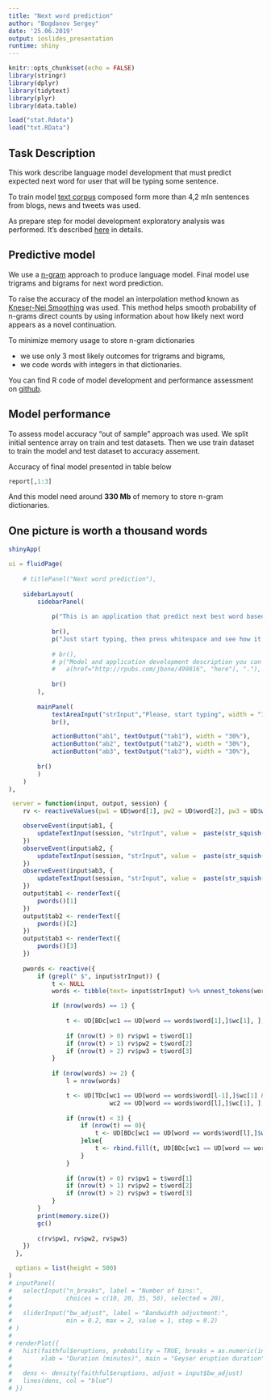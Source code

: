 ---
title: "Next word prediction"
author: "Bogdanov Sergey"
date: '25.06.2019'
output: ioslides_presentation
runtime: shiny
---

```{r setup, include=FALSE}
knitr::opts_chunk$set(echo = FALSE)
library(stringr)
library(dplyr)
library(tidytext)
library(plyr)
library(data.table)
```
```{r, echo = FALSE, cache = TRUE}
load("stat.Rdata")
load("txt.RData")
```

## Task Description

This work describe language model development that must predict expected next word for user that will be typing some sentence.  

To train model [text corpus](https://d396qusza40orc.cloudfront.net/dsscapstone/dataset/Coursera-SwiftKey.zip) composed form more than 4,2 mln sentences from blogs, news and tweets was used.

As prepare step for model development exploratory analysis was performed. It's described [here](http://rpubs.com/jbone/499816) in details.



## Predictive model

We use a [n-gram](https://en.wikipedia.org/wiki/N-gram) approach to produce language model.
Final model use trigrams and bigrams for next word prediction. 

To raise the accuracy of the model an interpolation method known as [Kneser-Nei Smoothing](https://www.google.com/search?rlz=1C1SQJL_ruRU829RU829&ei=mRwTXdbnBvGorgSPn6f4CQ&q=Kneser+Ney+smoothing+wikipedia) was used. This method helps smooth probability of n-grams direct counts by using information about how likely next word appears as a novel continuation.   

To minimize memory usage to store n-gram dictionaries  

- we use only 3 most likely outcomes for trigrams and bigrams,
- we code words with integers in that dictionaries.

You can find R code of model development and performance assessment on [github](https://github.com/jbonesb/capstone).


## Model performance

To assess model accuracy "out of sample" approach was used. We split initial sentence array on train and test datasets. Then we use train dataset to train the model and test dataset to accuracy assement.

Accuracy of final model presented in table below 
```{r stat}
report[,1:3]
```

And this model need around **330 Mb** of memory to store n-gram dictionaries.


## One picture is worth a thousand words

```{r, echo=FALSE}
shinyApp(

ui = fluidPage(
    
    # titlePanel("Next word prediction"),
    
    sidebarLayout(
        sidebarPanel(
            
            p("This is an application that predict next best word based on n-grams and use several backoff models and interpolation."),
            
            br(),
            p("Just start typing, then press whitespace and see how it works."),
            
            # br(),  
            # p("Model and application development description you can find", 
            #   a(href="http://rpubs.com/jbone/499816", "here"), "."),
            
            br()
        ),
        
        mainPanel(
            textAreaInput("strInput","Please, start typing", width = "150%", rows = 3),
            br(),

            actionButton("ab1", textOutput("tab1"), width = "30%"),
            actionButton("ab2", textOutput("tab2"), width = "30%"),
            actionButton("ab3", textOutput("tab3"), width = "30%"),
 
        br()
        )
    )
),

 server = function(input, output, session) {
    rv <- reactiveValues(pw1 = UD$word[1], pw2 = UD$word[2], pw3 = UD$word[3])

    observeEvent(input$ab1, {
        updateTextInput(session, "strInput", value =  paste(str_squish(input$strInput), rv$pw1, "" ) )
    })
    observeEvent(input$ab2, {
        updateTextInput(session, "strInput", value =  paste(str_squish(input$strInput), rv$pw2, "" ) )
    })
    observeEvent(input$ab3, {
        updateTextInput(session, "strInput", value =  paste(str_squish(input$strInput), rv$pw3, "" ) )
    })
    output$tab1 <- renderText({
        pwords()[1]
    })
    output$tab2 <- renderText({
        pwords()[2]
    })
    output$tab3 <- renderText({
        pwords()[3]
    })    
    
    pwords <- reactive({
        if (grepl(" $", input$strInput)) {
            t <- NULL
            words <- tibble(text= input$strInput) %>% unnest_tokens(word, text)

            if (nrow(words) == 1) {
 
                t <- UD[BDc[wc1 == UD[word == words$word[1],]$wc[1], ], on="wc==wc2"]
                    
                if (nrow(t) > 0) rv$pw1 = t$word[1]
                if (nrow(t) > 1) rv$pw2 = t$word[2]
                if (nrow(t) > 2) rv$pw3 = t$word[3]
            } 
            
            if (nrow(words) >= 2) {
                l = nrow(words)

                t <- UD[TDc[wc1 == UD[word == words$word[l-1],]$wc[1] &
                            wc2 == UD[word == words$word[l],]$wc[1], ], on="wc==wc3"]
                
                if (nrow(t) < 3) {
                    if (nrow(t) == 0){
                        t <- UD[BDc[wc1 == UD[word == words$word[l],]$wc[1], ], on="wc==wc2"]
                    }else{
                        t <- rbind.fill(t, UD[BDc[wc1 == UD[word == words$word[l],]$wc[1], ], on="wc==wc2"])
                    }
                }
                
                if (nrow(t) > 0) rv$pw1 = t$word[1]
                if (nrow(t) > 1) rv$pw2 = t$word[2]
                if (nrow(t) > 2) rv$pw3 = t$word[3] 
            } 
        }
        print(memory.size())
        gc()
        
        c(rv$pw1, rv$pw2, rv$pw3)
    })
  },

  options = list(height = 500)
)
# inputPanel(
#   selectInput("n_breaks", label = "Number of bins:",
#               choices = c(10, 20, 35, 50), selected = 20),
#   
#   sliderInput("bw_adjust", label = "Bandwidth adjustment:",
#               min = 0.2, max = 2, value = 1, step = 0.2)
# )
# 
# renderPlot({
#   hist(faithful$eruptions, probability = TRUE, breaks = as.numeric(input$n_breaks),
#        xlab = "Duration (minutes)", main = "Geyser eruption duration")
#   
#   dens <- density(faithful$eruptions, adjust = input$bw_adjust)
#   lines(dens, col = "blue")
# })
```




